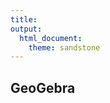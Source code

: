 ```yaml
---
title:
output: 
  html_document:
    theme: sandstone
---
```

<script src="https://cdn.geogebra.org/apps/deployggb.js"></script>
<script src="javascript.js"></script>

<!-- Section GeoGebra -->
## GeoGebra


<div id="ggbApplet1"></div>
<br/><br/><br/>
